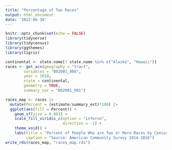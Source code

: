 ```yaml
---
title: "Percentage of Two Races"
output: html_document
date: '2022-06-30'
---
```


```r
knitr::opts_chunk$set(echo = FALSE)
library(tidyverse)
library(tidycensus)
library(ggthemes)
library(tigris)
```

```r
continental <- state.name[! state.name %in% c("Alaska", "Hawaii")]
races <- get_acs(geography = "tract", 
        variables = "B02001_008", 
        year = 2018, 
        state = continental, 
        geometry = TRUE,
        summary_var = "B02001_001")

races_map <- races |> 
  mutate(Percent = (estimate/summary_est)*100) |> 
  ggplot(aes(fill = Percent)) + 
    geom_sf(size = 0.003) + 
    scale_fill_viridis_c(option = "inferno", 
                         direction = -1) + 
    theme_void() + 
    labs(title = "Percent of People Who are Two or More Races by Census Tract", 
         caption = "Source: American Community Survey 2014-2016")
write_rds(races_map, "races_map.rds")
```

